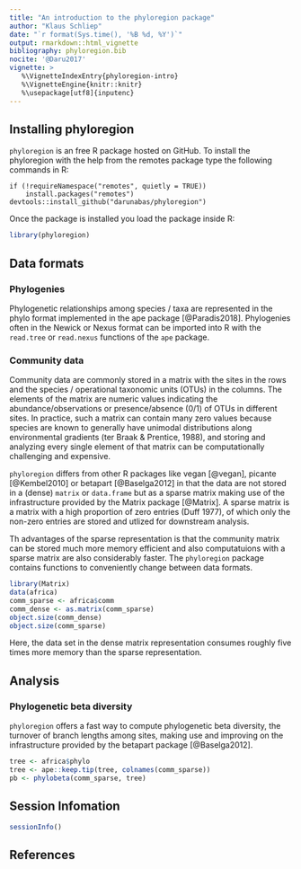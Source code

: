 ```yaml
---
title: "An introduction to the phyloregion package"
author: "Klaus Schliep"
date: "`r format(Sys.time(), '%B %d, %Y')`"
output: rmarkdown::html_vignette
bibliography: phyloregion.bib
nocite: '@Daru2017'
vignette: >
   %\VignetteIndexEntry{phyloregion-intro}
   %\VignetteEngine{knitr::knitr}
   %\usepackage[utf8]{inputenc}   
---
```



## Installing phyloregion


`phyloregion` is an free R package hosted on GitHub. To install the phyloregion 
with the help from the remotes package type the following commands in R: 
```
if (!requireNamespace("remotes", quietly = TRUE)) 
    install.packages("remotes") 
devtools::install_github("darunabas/phyloregion")
```
Once the package is installed you load the package inside R:
```r
library(phyloregion)
```

## Data formats

### Phylogenies
Phylogenetic relationships among species / taxa are represented in the phylo 
format implemented in the ape package [@Paradis2018]. Phylogenies often in the Newick 
or Nexus format can be imported into R with the `read.tree` or `read.nexus` 
functions of the `ape` package.


### Community data

Community data are commonly stored in a matrix with the sites in the 
rows and the species / operational taxonomic units (OTUs) in the columns. The 
elements of the matrix are numeric values indicating the abundance/observations 
or presence/absence (0/1) of OTUs in different sites. In practice, such a matrix can contain many zero values because species are known to generally have unimodal distributions along environmental gradients (ter Braak & Prentice, 1988), and storing and analyzing every single element of that matrix can be computationally challenging and expensive. 

`phyloregion` differs from other R packages like vegan [@vegan], picante 
[@Kembel2010] or betapart [@Baselga2012] in that the data are not stored in a 
(dense) `matrix` or `data.frame` but as a sparse matrix making use of the 
infrastructure provided by the Matrix package [@Matrix]. A sparse matrix is a matrix with a high proportion of zero entries (Duff 1977), of which only the non-zero entries
are stored and utlized for downstream analysis.

Th advantages of the sparse representation is that the community matrix can be 
stored much more memory efficient and also computatuions with a sparse matrix 
are also considerably faster. The `phyloregion` package contains functions to conveniently change between data formats. 
```r
library(Matrix) 
data(africa)
comm_sparse <- africa$comm
comm_dense <- as.matrix(comm_sparse) 
object.size(comm_dense)
object.size(comm_sparse)
```
Here, the data set in the dense matrix representation consumes roughly five times 
more memory than the sparse representation. 

## Analysis

### Phylogenetic beta diversity

`phyloregion` offers a fast way to compute phylogenetic beta diversity, the turnover 
of branch lengths among sites, making use and improving on the infrastructure provided by the betapart package [@Baselga2012].  
```r
tree <- africa$phylo
tree <- ape::keep.tip(tree, colnames(comm_sparse))
pb <- phylobeta(comm_sparse, tree)
```

## Session Infomation
```r
sessionInfo()
```

## References



